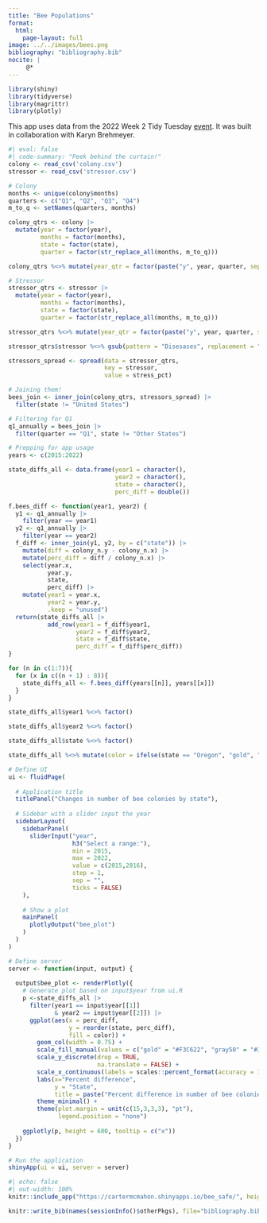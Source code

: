 ```yaml
---
title: "Bee Populations"
format: 
  html: 
    page-layout: full
image: ../../images/bees.png
bibliography: "bibliography.bib"
nocite: |
     @*
---
```


```r
library(shiny)
library(tidyverse)
library(magrittr)
library(plotly)
```

This app uses data from the 2022 Week 2 Tidy Tuesday [event](https://github.com/rfordatascience/tidytuesday/blob/master/data/2022/2022-01-11/readme.md). It was built in collaboration with Karyn Brehmeyer.

```r
#| eval: false
#| code-summary: "Peek behind the curtain!"
colony <- read_csv('colony.csv')
stressor <- read_csv('stressor.csv')

# Colony
months <- unique(colony$months)
quarters <- c("Q1", "Q2", "Q3", "Q4")
m_to_q <- setNames(quarters, months)

colony_qtrs <- colony |> 
  mutate(year = factor(year), 
         months = factor(months), 
         state = factor(state), 
         quarter = factor(str_replace_all(months, m_to_q)))

colony_qtrs %<>% mutate(year_qtr = factor(paste("y", year, quarter, sep = "_")))

# Stressor
stressor_qtrs <- stressor |> 
  mutate(year = factor(year), 
         months = factor(months), 
         state = factor(state), 
         quarter = factor(str_replace_all(months, m_to_q)))

stressor_qtrs %<>% mutate(year_qtr = factor(paste("y", year, quarter, sep = "_")))

stressor_qtrs$stressor %<>% gsub(pattern = "Disesases", replacement = "Diseases")

stressors_spread <- spread(data = stressor_qtrs, 
                           key = stressor, 
                           value = stress_pct)

# Joining them!
bees_join <- inner_join(colony_qtrs, stressors_spread) |> 
  filter(state != "United States")

# Filtering for Q1
q1_annually = bees_join |> 
  filter(quarter == "Q1", state != "Other States")

# Prepping for app usage
years <- c(2015:2022)

state_diffs_all <- data.frame(year1 = character(), 
                              year2 = character(), 
                              state = character(), 
                              perc_diff = double())

f.bees_diff <- function(year1, year2) {
  y1 <- q1_annually |> 
    filter(year == year1)
  y2 <- q1_annually |> 
    filter(year == year2)
  f_diff <- inner_join(y1, y2, by = c("state")) |>
    mutate(diff = colony_n.y - colony_n.x) |> 
    mutate(perc_diff = diff / colony_n.x) |> 
    select(year.x, 
           year.y, 
           state, 
           perc_diff) |> 
    mutate(year1 = year.x,
           year2 = year.y,
           .keep = "unused")
  return(state_diffs_all |> 
           add_row(year1 = f_diff$year1, 
                   year2 = f_diff$year2, 
                   state = f_diff$state, 
                   perc_diff = f_diff$perc_diff))
}

for (n in c(1:7)){
  for (x in c((n + 1) : 8)){
    state_diffs_all <- f.bees_diff(years[[n]], years[[x]])
  }
}

state_diffs_all$year1 %<>% factor()

state_diffs_all$year2 %<>% factor()

state_diffs_all$state %<>% factor()

state_diffs_all %<>% mutate(color = ifelse(state == "Oregon", "gold", "gray50"))

# Define UI 
ui <- fluidPage(
  
  # Application title
  titlePanel("Changes in number of bee colonies by state"),
  
  # Sidebar with a slider input the year 
  sidebarLayout(
    sidebarPanel(
      sliderInput("year",
                  h3("Select a range:"),
                  min = 2015,
                  max = 2022,
                  value = c(2015,2016),
                  step = 1,
                  sep = "",
                  ticks = FALSE)
    ),
    
    # Show a plot 
    mainPanel(
      plotlyOutput("bee_plot")
    )
  )
)

# Define server 
server <- function(input, output) {
  
  output$bee_plot <- renderPlotly({
    # Generate plot based on input$year from ui.R
    p <-state_diffs_all |>
      filter(year1 == input$year[[1]] 
             & year2 == input$year[[2]]) |>
      ggplot(aes(x = perc_diff, 
                 y = reorder(state, perc_diff), 
                 fill = color)) +
        geom_col(width = 0.75) +
        scale_fill_manual(values = c("gold" = "#F3C622", "gray50" = "#3A3637")) +
        scale_y_discrete(drop = TRUE, 
                         na.translate = FALSE) +
        scale_x_continuous(labels = scales::percent_format(accuracy = 1)) +
        labs(x="Percent difference", 
             y = "State",
             title = paste("Percent difference in number of bee colonies \nbetween Q1", input$year[[1]], "and", input$year[[2]])) + 
        theme_minimal() +
        theme(plot.margin = unit(c(15,3,3,3), "pt"), 
              legend.position = "none")
    
    ggplotly(p, height = 600, tooltip = c("x"))
  })
}

# Run the application 
shinyApp(ui = ui, server = server)
```

```r
#| echo: false
#| out-width: 100%
knitr::include_app("https://cartermcmahon.shinyapps.io/bee_safe/", height = "700")
```

```r
knitr::write_bib(names(sessionInfo()$otherPkgs), file="bibliography.bib")
```
